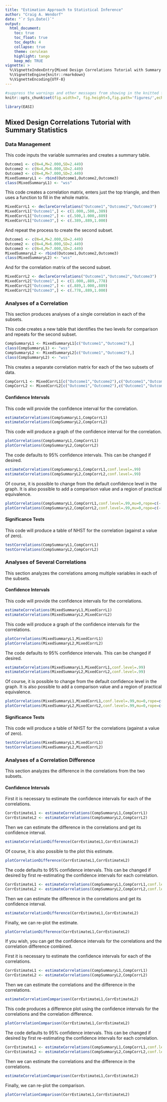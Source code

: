 ```yaml
---
title: "Estimation Approach to Statistical Inference"
author: "Craig A. Wendorf"
date: "`r Sys.Date()`"
output:
  html_document:
    toc: true
    toc_float: true
    toc_depth: 4
    collapse: true
    theme: cerulean
    highlight: tango
    keep_md: TRUE
vignette: >
  %\VignetteIndexEntry{Mixed Design Correlations Tutorial with Summary Statistics}
  %\VignetteEngine{knitr::rmarkdown}
  %\VignetteEncoding{UTF-8}
---
```


```r
#suppress the warnings and other messages from showing in the knitted file.
knitr::opts_chunk$set(fig.width=7, fig.height=5,fig.path='figures/',echo=TRUE,warning=FALSE,message=FALSE)
```

```r
library(EASI)
```

## Mixed Design Correlations Tutorial with Summary Statistics

### Data Management

This code inputs the variable summaries and creates a summary table.
```r
Outcome1 <- c(N=4,M=2.000,SD=2.449)
Outcome2 <- c(N=4,M=6.000,SD=2.449)
Outcome3 <- c(N=4,M=7.000,SD=2.449)
MixedSummaryL1 <- rbind(Outcome1,Outcome2,Outcome3)
class(MixedSummaryL1) <- "wss"
```

This code creates a correlation matrix, enters just the top triangle, and then uses a function to fill in the whole matrix.
```r
MixedCorrL1 <- declareCorrelations("Outcome1","Outcome2","Outcome3")
MixedCorrL1["Outcome1",] <- c(1.000,.500,.389)
MixedCorrL1["Outcome2",] <- c(.500,1.000,.889)
MixedCorrL1["Outcome3",] <- c(.389,.889,1.000)
```

And repeat the process to create the second subset.
```r
Outcome1 <- c(N=4,M=2.000,SD=2.449)
Outcome2 <- c(N=4,M=6.000,SD=2.449)
Outcome3 <- c(N=4,M=7.000,SD=2.449)
MixedSummaryL2 <- rbind(Outcome1,Outcome2,Outcome3)
class(MixedSummaryL2) <- "wss"
```

And for the correlation matrix of the second subset.
```r
MixedCorrL2 <- declareCorrelations("Outcome1","Outcome2","Outcome3")
MixedCorrL2["Outcome1",] <- c(1.000,.889,.778)
MixedCorrL2["Outcome2",] <- c(.889,1.000,.889)
MixedCorrL2["Outcome3",] <- c(.778,.889,1.000)
```

### Analyses of a Correlation

This section produces analyses of a single correlation in each of the subsets.

This code creates a new table that identifies the two levels for comparison and repeats for the second subset.
```r
CompSummaryL1 <- MixedSummaryL1[c("Outcome1","Outcome2"),]
class(CompSummaryL1) <- "wss"
CompSummaryL2 <- MixedSummaryL2[c("Outcome1","Outcome2"),]
class(CompSummaryL2) <- "wss"
```

This creates a separate correlation matrix for each of the two subsets of data.
```r
CompCorrL1 <- MixedCorrL1[c("Outcome1","Outcome2"),c("Outcome1","Outcome2")]
CompCorrL2 <- MixedCorrL2[c("Outcome1","Outcome2"),c("Outcome1","Outcome2")]
```

#### Confidence Intervals

This code will provide the confidence interval for the correlation.
```r
estimateCorrelations(CompSummaryL1,CompCorrL1)
estimateCorrelations(CompSummaryL2,CompCorrL2)
```

This code will produce a graph of the confidence interval for the correlation.
```r
plotCorrelations(CompSummaryL1,CompCorrL1)
plotCorrelations(CompSummaryL2,CompCorrL2)
```

The code defaults to 95% confidence intervals. This can be changed if desired.
```r
estimateCorrelations(CompSummaryL1,CompCorrL1,conf.level=.99)
estimateCorrelations(CompSummaryL2,CompCorrL2,conf.level=.99)
```

Of course, it is possible to change from the default confidence level in the graph. It is also possible to add a comparison value and a region of practical equivalence.
```r
plotCorrelations(CompSummaryL1,CompCorrL1,conf.level=.99,mu=0,rope=c(-.2,.2))
plotCorrelations(CompSummaryL2,CompCorrL2,conf.level=.99,mu=0,rope=c(-.2,.2))
```

#### Significance Tests

This code will produce a table of NHST for the correlation (against a value of zero).
```r
testCorrelations(CompSummaryL1,CompCorrL1)
testCorrelations(CompSummaryL2,CompCorrL2)
```

### Analyses of Several Correlations

This section analyzes the correlations among multiple variables in each of the subsets.

#### Confidence Intervals

This code will provide the confidence intervals for the correlations.
```r
estimateCorrelations(MixedSummaryL1,MixedCorrL1)
estimateCorrelations(MixedSummaryL2,MixedCorrL2)
```

This code will produce a graph of the confidence intervals for the correlations.
```r
plotCorrelations(MixedSummaryL1,MixedCorrL1)
plotCorrelations(MixedSummaryL2,MixedCorrL2)
```

The code defaults to 95% confidence intervals. This can be changed if desired.
```r
estimateCorrelations(MixedSummaryL1,MixedCorrL1,conf.level=.99)
estimateCorrelations(MixedSummaryL2,MixedCorrL2,conf.level=.99)
```

Of course, it is possible to change from the default confidence level in the graph. It is also possible to add a comparison value and a region of practical equivalence.
```r
plotCorrelations(MixedSummaryL1,MixedCorrL1,conf.level=.99,mu=0,rope=c(-.2,.2))
plotCorrelations(MixedSummaryL2,MixedCorrL2,conf.level=.99,mu=0,rope=c(-.2,.2))
```

#### Significance Tests

This code will produce a table of NHST for the correlations (against a value of zero).
```r
testCorrelations(MixedSummaryL1,MixedCorrL1)
testCorrelations(MixedSummaryL2,MixedCorrL2)
```

### Analyses of a Correlation Difference

This section analyzes the difference in the correlations from the two subsets.

#### Confidence Intervals

First it is necessary to estimate the confidence intervals for each of the correlations.
```r
CorrEstimateL1 <- estimateCorrelations(CompSummaryL1,CompCorrL1)
CorrEstimateL2 <- estimateCorrelations(CompSummaryL2,CompCorrL2)
```

Then we can estimate the difference in the correlations and get its confidence interval.
```r
estimateCorrelationDifference(CorrEstimateL1,CorrEstimateL2)
```

Of course, it is also possible to the plot this estimate.
```r
plotCorrelationDifference(CorrEstimateL1,CorrEstimateL2)
```

The code defaults to 95% confidence intervals. This can be changed if desired by first re-estimating the confidence intervals for each correlation.
```r
CorrEstimateL1 <- estimateCorrelations(CompSummaryL1,CompCorrL1,conf.level=.99)
CorrEstimateL2 <- estimateCorrelations(CompSummaryL2,CompCorrL2,conf.level=.99)
```

Then we can estimate the difference in the correlations and get its confidence interval.
```r
estimateCorrelationDifference(CorrEstimateL1,CorrEstimateL2)
```

Finally, we can re-plot the estimate.
```r
plotCorrelationDifference(CorrEstimateL1,CorrEstimateL2)
```

If you wish, you can get the confidence intervals for the correlations and the correlation difference combined.

First it is necessary to estimate the confidence intervals for each of the correlations.
```r
CorrEstimateL1 <- estimateCorrelations(CompSummaryL1,CompCorrL1)
CorrEstimateL2 <- estimateCorrelations(CompSummaryL2,CompCorrL2)
```

Then we can estimate the correlations and the difference in the correlations.
```r
estimateCorrelationComparison(CorrEstimateL1,CorrEstimateL2)
```

This code produces a difference plot using the confidence intervals for the correlations and the correlation difference.
```r
plotCorrelationComparison(CorrEstimateL1,CorrEstimateL2)
```

The code defaults to 95% confidence intervals. This can be changed if desired by first re-estimating the confidence intervals for each correlation.
```r
CorrEstimateL1 <- estimateCorrelations(CompSummaryL1,CompCorrL1,conf.level=.99)
CorrEstimateL2 <- estimateCorrelations(CompSummaryL2,CompCorrL2,conf.level=.99)
```

Then we can estimate the correlations and the difference in the correlations.
```r
estimateCorrelationComparison(CorrEstimateL1,CorrEstimateL2)
```

Finally, we can re-plot the comparison.
```r
plotCorrelationComparison(CorrEstimateL1,CorrEstimateL2)
```
